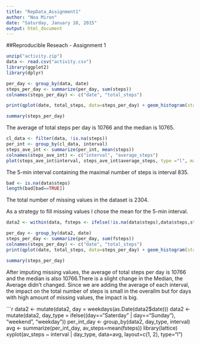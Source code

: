 ```yaml
---
title: "RepData_Assignment1"
author: "Noa Miron"
date: "Saturday, January 10, 2015"
output: html_document
---
```



##Reproducible Reseach - Assignment 1

```r
unzip("activity.zip")
data <- read.csv("activity.csv")
library(ggplot2)
library(dplyr)

per_day <- group_by(data, date)
steps_per_day <- summarize(per_day, sum(steps))
colnames(steps_per_day) <- c("date", "total_steps")

print(qplot(date, total_steps, data=steps_per_day) + geom_histogram(stat="identity")  + theme(axis.text.x=element_text(angle = -90, hjust = 0)))

summary(steps_per_day)
```

The average of total steps per day is 10766 and the median is 10765.



```r
cl_data <- filter(data, !is.na(steps)) 
per_int <- group_by(cl_data, interval)
steps_ave_int <- summarize(per_int, mean(steps))
colnames(steps_ave_int) <- c("interval", "average_steps")
plot(steps_ave_int$interval, steps_ave_int$average_steps, type ="l", main="Average steps per interval", ylab="average steps", xlab="Int")
```

The 5-min interval containing the maximal number of steps is interval 835.


```r
bad <- is.na(data$steps)
length(bad[bad==TRUE])
```

The total number of missing values in the dataset is 2304.

As a strategy to fill missing values I chose the mean for the 5-min interval.



```r
data2 <- within(data, fsteps <- ifelse(!is.na(data$steps),data$steps,steps_ave_int$average_steps))

per_day <- group_by(data2, date)
steps_per_day <- summarize(per_day, sum(fsteps))
colnames(steps_per_day) <- c("date", "total_steps")
print(qplot(date, total_steps, data=steps_per_day) + geom_histogram(stat="identity")  + theme(axis.text.x=element_text(angle = -90, hjust = 0)))

summary(steps_per_day)
```

After imputing missing values, the average of total steps per day is 10766 and the median is also 10766.There is a slight change in the Median, the Average didn't changed. Since we are adding the average of each interval, the impact on the total number of steps is small in the overallm but for days with high amount of missing values, the impact is big.



```r
data2 <- mutate(data2, day = weekdays(as.Date(data2$date)))
data2 <- mutate(data2, day_type = ifelse((day=="Saterday" | day=="Sunday"), "weekend", "weekday"))
per_int_day <- group_by(data2, day_type, interval)
avg <- summarize(per_int_day, av_steps=mean(fsteps))
library(lattice)
xyplot(av_steps ~ interval | day_type, data=avg, layout=c(1, 2), type="l")